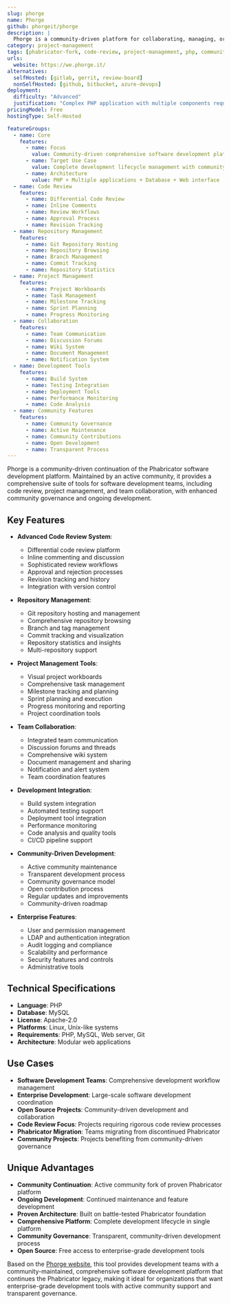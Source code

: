 ```yaml
---
slug: phorge
name: Phorge
github: phorgeit/phorge
description: |
  Phorge is a community-driven platform for collaborating, managing, organizing and reviewing software development projects. As a community fork of Phabricator, it continues the development of the comprehensive software development suite with enhanced community governance and active maintenance.
category: project-management
tags: [phabricator-fork, code-review, project-management, php, community-driven]
urls:
  website: https://we.phorge.it/
alternatives:
  selfHosted: [gitlab, gerrit, review-board]
  nonSelfHosted: [github, bitbucket, azure-devops]
deployment:
  difficulty: "Advanced"
  justification: "Complex PHP application with multiple components requiring careful setup, database configuration, and system administration knowledge. Community-maintained fork."
pricingModel: Free
hostingType: Self-Hosted

featureGroups:
  - name: Core
    features:
      - name: Focus
        value: Community-driven comprehensive software development platform
      - name: Target Use Case
        value: Complete development lifecycle management with community governance
      - name: Architecture
        value: PHP + Multiple applications + Database + Web interface
  - name: Code Review
    features:
      - name: Differential Code Review
      - name: Inline Comments
      - name: Review Workflows
      - name: Approval Process
      - name: Revision Tracking
  - name: Repository Management
    features:
      - name: Git Repository Hosting
      - name: Repository Browsing
      - name: Branch Management
      - name: Commit Tracking
      - name: Repository Statistics
  - name: Project Management
    features:
      - name: Project Workboards
      - name: Task Management
      - name: Milestone Tracking
      - name: Sprint Planning
      - name: Progress Monitoring
  - name: Collaboration
    features:
      - name: Team Communication
      - name: Discussion Forums
      - name: Wiki System
      - name: Document Management
      - name: Notification System
  - name: Development Tools
    features:
      - name: Build System
      - name: Testing Integration
      - name: Deployment Tools
      - name: Performance Monitoring
      - name: Code Analysis
  - name: Community Features
    features:
      - name: Community Governance
      - name: Active Maintenance
      - name: Community Contributions
      - name: Open Development
      - name: Transparent Process
---
```


Phorge is a community-driven continuation of the Phabricator software development platform. Maintained by an active community, it provides a comprehensive suite of tools for software development teams, including code review, project management, and team collaboration, with enhanced community governance and ongoing development.

## Key Features

- **Advanced Code Review System**:

  - Differential code review platform
  - Inline commenting and discussion
  - Sophisticated review workflows
  - Approval and rejection processes
  - Revision tracking and history
  - Integration with version control

- **Repository Management**:

  - Git repository hosting and management
  - Comprehensive repository browsing
  - Branch and tag management
  - Commit tracking and visualization
  - Repository statistics and insights
  - Multi-repository support

- **Project Management Tools**:

  - Visual project workboards
  - Comprehensive task management
  - Milestone tracking and planning
  - Sprint planning and execution
  - Progress monitoring and reporting
  - Project coordination tools

- **Team Collaboration**:

  - Integrated team communication
  - Discussion forums and threads
  - Comprehensive wiki system
  - Document management and sharing
  - Notification and alert system
  - Team coordination features

- **Development Integration**:

  - Build system integration
  - Automated testing support
  - Deployment tool integration
  - Performance monitoring
  - Code analysis and quality tools
  - CI/CD pipeline support

- **Community-Driven Development**:

  - Active community maintenance
  - Transparent development process
  - Community governance model
  - Open contribution process
  - Regular updates and improvements
  - Community-driven roadmap

- **Enterprise Features**:
  - User and permission management
  - LDAP and authentication integration
  - Audit logging and compliance
  - Scalability and performance
  - Security features and controls
  - Administrative tools

## Technical Specifications

- **Language**: PHP
- **Database**: MySQL
- **License**: Apache-2.0
- **Platforms**: Linux, Unix-like systems
- **Requirements**: PHP, MySQL, Web server, Git
- **Architecture**: Modular web applications

## Use Cases

- **Software Development Teams**: Comprehensive development workflow management
- **Enterprise Development**: Large-scale software development coordination
- **Open Source Projects**: Community-driven development and collaboration
- **Code Review Focus**: Projects requiring rigorous code review processes
- **Phabricator Migration**: Teams migrating from discontinued Phabricator
- **Community Projects**: Projects benefiting from community-driven governance

## Unique Advantages

- **Community Continuation**: Active community fork of proven Phabricator platform
- **Ongoing Development**: Continued maintenance and feature development
- **Proven Architecture**: Built on battle-tested Phabricator foundation
- **Comprehensive Platform**: Complete development lifecycle in single platform
- **Community Governance**: Transparent, community-driven development process
- **Open Source**: Free access to enterprise-grade development tools

Based on the [Phorge website](https://we.phorge.it/), this tool provides development teams with a community-maintained, comprehensive software development platform that continues the Phabricator legacy, making it ideal for organizations that want enterprise-grade development tools with active community support and transparent governance.
